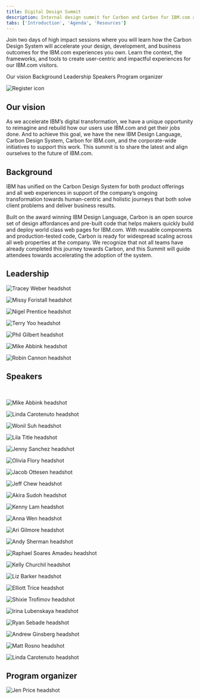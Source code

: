 ```yaml
---
title: Digital Design Summit
description: Internal design summit for Carbon and Carbon for IBM.com adopters
tabs: ['Introduction', 'Agenda', 'Resources']
---
```



<PageDescription>

Join two days of high impact sessions where you will learn how the Carbon Design System will accelerate your design, development, and business outcomes for the IBM.com experiences you own. Learn the context, the frameworks, and tools to create user-centric and impactful experiences for our IBM.com visitors.

</PageDescription>

<AnchorLinks>

<AnchorLink>Our vision</AnchorLink>
<AnchorLink>Background</AnchorLink>
<AnchorLink>Leadership</AnchorLink>
<AnchorLink>Speakers</AnchorLink>
<AnchorLink>Program organizer</AnchorLink>

</AnchorLinks>

<Row>

<Column colMd={4} colLg={4} noGutterSm>

<ResourceCard
      subTitle="2020 Digital Design Summit Registration"
      href="http://ibm.biz/2020-digital-summit-reg"
    >

![Register icon](./images/register-card-icon.png)
      
</ResourceCard>

</Column>

</Row>

## Our vision

As we accelerate IBM&rsquo;s digital transformation, we have a unique opportunity to reimagine and rebuild how our users use IBM.com and get their jobs done. And to achieve this goal, we have the new IBM Design Language, Carbon Design System, Carbon for IBM.com, and the corporate-wide initiatives to support this work. This summit is to share the latest and align ourselves to the future of IBM.com.

## Background

IBM has unified on the Carbon Design System for both product offerings and all web experiences in support of the company&rsquo;s ongoing transformation towards human-centric and holistic journeys that both solve client problems and deliver business results. 

Built on the award winning IBM Design Language, Carbon is an open source set of design affordances and pre-built code that helps makers quickly build and deploy world class web pages for IBM.com. With reusable components and production-tested code, Carbon is ready for widespread scaling across all web properties at the company. We recognize that not all teams have already completed this journey towards Carbon, and this Summit will guide attendees towards accelerating the adoption of the system. 


## Leadership

<Title>Digital Growth & Commerce</Title>

<Row>

<Profile name="Tracey Weber" title="GM, IBM Digital Commerce & SaaS">

![Tracey Weber headshot](./images/team/tracey-weber.png)

</Profile>

<Profile name="Missy Foristall" title="VP, IBM.com Governance + Digital Design - Digital Growth & Commerce">

![Missy Foristall headshot](./images/team/missy-foristall-old.jpg)

</Profile>

<Profile name="Nigel Prentice" title="Design Director, Digital Growth & Commerce; F&O Support Experiences">

![Nigel Prentice headshot](./images/team/nigel-prentice.jpg)

</Profile>

</Row>

<Title>Brand Strategy & Experience</Title>

<Row>

<Profile name="Terry Yoo" title="Vice President, Brand Strategy and Experience Design">

![Terry Yoo headshot](./images/team/terry-yoo.png)

</Profile>

</Row>

<Title>Design Program Office & Carbon</Title>

<Row>

<Profile name="Phil Gilbert" title="GM, Design IBM Cloud and Cognitive Software">

![Phil Gilbert headshot](./images/team/phil-gilbert.png)

</Profile>

<Profile name="Mike Abbink" title="IBM Distinguished Designer">

![Mike Abbink headshot](./images/team/abbink_mike.png)

</Profile>

<Profile name="Robin Cannon" title="Program Director, Carbon Design System">

![Robin Cannon headshot](./images/team/cannon_robin.png)

</Profile>

</Row>

## Speakers

<br/>

<Title>The Carbon Landscape</Title>
<Row>

<Profile name="Mike Abbink" title="IBM Distinguished Designer">

![Mike Abbink headshot](./images/team/abbink_mike.png)

</Profile>

<Profile name="Linda Carotenuto" title="Offering Manager, Digital Design System">

![Linda Carotenuto headshot](./images/team/linda-carotenuto.jpg)

</Profile>

</Row>

<Title>Building with Carbon for designers</Title>

<Row>

<Profile name="Wonil Suh" title="Design Principal, Digital Growth & Commerce">

![Wonil Suh headshot](./images/team/wonil-suh.jpg)

</Profile>

<Profile name="Lila Title" title="Designer, IBM.com Reboot">

![Lila Title headshot](./images/team/lila-title.jpg)

</Profile>

<Profile name="Jenny Sanchez" title="Designer, Digital Design System">

![Jenny Sanchez headshot](./images/team/jenny-sanchez.jpg)

</Profile>

<Profile name="Olivia Flory" title="Designer, Digital Design System">

![Olivia Flory headshot](./images/team/olivia-flory.jpg)

</Profile>

<Profile name="Jacob Ottesen" title="Designer, Digital Design System">

![Jacob Ottesen headshot](./images/team/jacob-ottesen.jpg)

</Profile>

</Row>

<Title>Building with Carbon for developers</Title>

<Row>

<Profile name="Jeff Chew" title="Experience Technology Architect, Digital Design System">

![Jeff Chew headshot](./images/team/jeff-chew.jpg)

</Profile>

<Profile name="Akira Sudoh" title="Developer, Digital Design System">

![Akira Sudoh headshot](./images/team/akira-sudoh.png)

</Profile>

<Profile name="Kenny Lam" title="Developer, Digital Design System">

![Kenny Lam headshot](./images/team/kenny-lam.png)

</Profile>

<Profile name="Anna Wen" title="Developer, Digital Design System">

![Anna Wen headshot](./images/team/anna-wen.png)

</Profile>

<Profile name="Ari Gilmore" title="Developer, Digital Design System">

![Ari Gilmore headshot](./images/team/ari-gilmore.jpg)

</Profile>

<Profile name="Andy Sherman" title="Developer, Digital Design System">

![Andy Sherman headshot](./images/team/andy-sherman.jpg)

</Profile>

<Profile name="Raphael Soares Amadeu" title="Developer, Digital Design System">

![Raphael Soares Amadeu headshot](./images/team/raph-amadeu.png)

</Profile>

</Row>

<Title>Excellence & quality</Title>

<Row>

<Profile name="Kelly Churchil" title="D&UX Program Director">

![Kelly Churchil headshot](./images/team/kelly-churchil.png)

</Profile>

<Profile name="Liz Barker" title="Service Designer - Experience Excellence">

![Liz Barker headshot](./images/team/liz-barker.jpg)

</Profile>

</Row>

<Title>The Business of Design</Title>

<Row>

<Profile name="Elliott Trice" title="Product Owner, IBM.com Reboot">

![Elliott Trice headshot](./images/team/elliott-trice.jpg)

</Profile>

<Profile name="Shixie Trofimov" title="Designer, IBM.com Reboot">

![Shixie Trofimov headshot](./images/team/shixie-trofimov.jpg)

</Profile>

<Profile name="Irina Lubenskaya" title="Art Director, IBM CHQ">

![Irina Lubenskaya headshot](./images/team/irina-lubenskaya.png)

</Profile>

<Profile name="Ryan Sebade" title="Web Developer, IBM CHQ">

![Ryan Sebade headshot](./images/team/ryan-sebade.jpg)

</Profile>

<Profile name="Andrew Ginsberg" title="Offering Manager, Digital Commerce Platform">

![Andrew Ginsberg headshot](./images/team/andrew-ginsberg.jpg)

</Profile>

</Row>

<Title>Governance, standards, & contribution</Title>

<Row>

<Profile name="Matt Rosno" title="Offering Manager, Carbon Design System">

![Matt Rosno headshot](./images/team/rosno_matt.png)

</Profile>

<Profile name="Linda Carotenuto" title="Offering Manager, Digital Design System">

![Linda Carotenuto headshot](./images/team/linda-carotenuto.jpg)

</Profile>

</Row>

## Program organizer

<Row>

<Profile name="Jen Price" title="Design Ops Lead, Digital Growth & COffering Managermerce">

![Jen Price headshot](./images/team/jen-price.jpg)

</Profile>

</Row>
